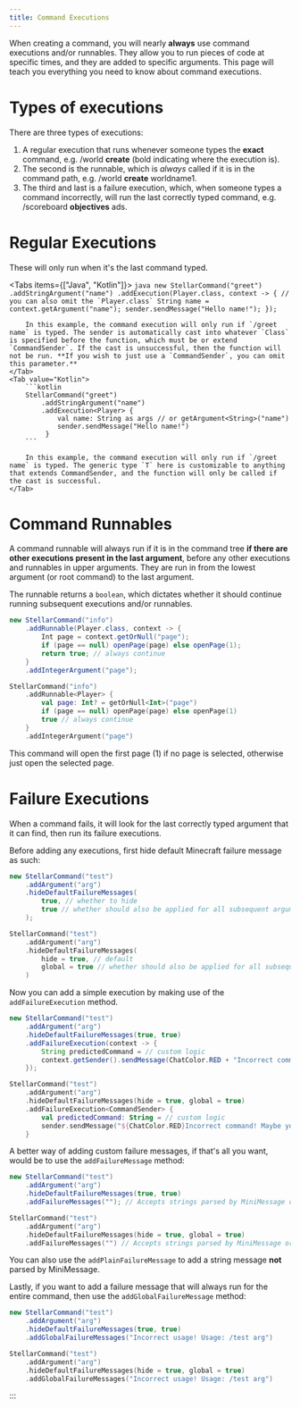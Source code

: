 ```yaml
---
title: Command Executions
---
```



When creating a command, you will nearly **always** use command executions and/or runnables. They allow you to run pieces of code at specific times, and they are added to specific arguments. This page will teach you everything you need to know about command executions.

# Types of executions

There are three types of executions:
1. A regular execution that runs whenever someone types the **exact** command, e.g. /world **create** (bold indicating where the execution is).
2. The second is the runnable, which is _always_ called if it is in the command path, e.g. /world **create** worldname1.
3. The third and last is a failure execution, which, when someone types a command incorrectly, will run the last correctly typed command, e.g. /scoreboard **objectives** ads.

# Regular Executions

These will only run when it's the last command typed.

<Tabs items={["Java", "Kotlin"]}>
    <Tab value="Java">
        ```java
        new StellarCommand("greet")
            .addStringArgument("name")
            .addExecution(Player.class, context -> { // you can also omit the `Player.class`
                String name = context.getArgument("name");
                sender.sendMessage("Hello name!");
            });
        ```

        In this example, the command execution will only run if `/greet name` is typed. The sender is automatically cast into whatever `Class` is specified before the function, which must be or extend `CommandSender`. If the cast is unsuccessful, then the function will not be run. **If you wish to just use a `CommandSender`, you can omit this parameter.**
    </Tab>
    <Tab value="Kotlin">
        ```kotlin
        StellarCommand("greet")
            .addStringArgument("name")
            .addExecution<Player> {
                val name: String as args // or getArgument<String>("name")
                sender.sendMessage("Hello name!")
             }
        ```

        In this example, the command execution will only run if `/greet name` is typed. The generic type `T` here is customizable to anything that extends CommandSender, and the function will only be called if the cast is successful.
    </Tab>
</Tabs>

# Command Runnables

A command runnable will always run if it is in the command tree **if there are other executions present in the last argument**, before any other executions and runnables in upper arguments. They are run in from the lowest argument (or root command) to the last argument.

The runnable returns a `boolean`, which dictates whether it should continue running subsequent executions and/or runnables.

```java tab="Java"
new StellarCommand("info")
    .addRunnable(Player.class, context -> {
        Int page = context.getOrNull("page");
        if (page == null) openPage(page) else openPage(1);
        return true; // always continue
    }
    .addIntegerArgument("page");
```
```kotlin tab="Kotlin"
StellarCommand("info")
    .addRunnable<Player> {
        val page: Int? = getOrNull<Int>("page")
        if (page == null) openPage(page) else openPage(1)
        true // always continue
    }
    .addIntegerArgument("page")
```

This command will open the first page (1) if no page is selected, otherwise just open the selected page.

# Failure Executions

When a command fails, it will look for the last correctly typed argument that it can find, then run its failure executions.

Before adding any executions, first hide default Minecraft failure message as such:

```java tab="Java"
new StellarCommand("test")
    .addArgument("arg")
    .hideDefaultFailureMessages(
        true, // whether to hide
        true // whether should also be applied for all subsequent arguments
    );
```
```kotlin tab="Kotlin"
StellarCommand("test")
    .addArgument("arg")
    .hideDefaultFailureMessages(
        hide = true, // default
        global = true // whether should also be applied for all subsequent arguments, also default
    )
```

Now you can add a simple execution by making use of the `addFailureExecution` method.

```java tab="Java"
new StellarCommand("test")
    .addArgument("arg")
    .hideDefaultFailureMessages(true, true)
    .addFailureExecution(context -> {
        String predictedCommand = // custom logic
        context.getSender().sendMessage(ChatColor.RED + "Incorrect command! Maybe you meant $predictedCommand?");
    });
```
```kotlin tab="Kotlin"
StellarCommand("test")
    .addArgument("arg")
    .hideDefaultFailureMessages(hide = true, global = true)
    .addFailureExecution<CommandSender> {
        val predictedCommand: String = // custom logic
        sender.sendMessage("${ChatColor.RED}Incorrect command! Maybe you meant $predictedCommand?")
    }
```

A better way of adding custom failure messages, if that's all you want, would be to use the `addFailureMessage` method:


```java tab="Java"
new StellarCommand("test")
    .addArgument("arg")
    .hideDefaultFailureMessages(true, true)
    .addFailureMessages(""); // Accepts strings parsed by MiniMessage or components
```
```kotlin tab="Kotlin"
StellarCommand("test")
    .addArgument("arg")
    .hideDefaultFailureMessages(hide = true, global = true)
    .addFailureMessages("") // Accepts strings parsed by MiniMessage or components
```

You can also use the `addPlainFailureMessage` to add a string message **not** parsed by MiniMessage.

Lastly, if you want to add a failure message that will always run for the entire command, then use the `addGlobalFailureMessage` method:


```java tab="Java"
new StellarCommand("test")
    .addArgument("arg")
    .hideDefaultFailureMessages(true, true)
    .addGlobalFailureMessages("Incorrect usage! Usage: /test arg")
```
```kotlin tab="Kotlin"
StellarCommand("test")
    .addArgument("arg")
    .hideDefaultFailureMessages(hide = true, global = true)
    .addGlobalFailureMessages("Incorrect usage! Usage: /test arg")
```
:::